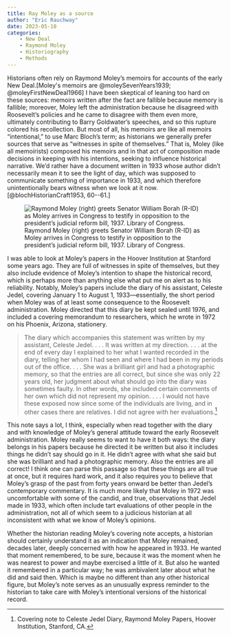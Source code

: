 ```yaml
---
title: Ray Moley as a source
author: "Eric Rauchway"
date: 2023-05-10
categories:
    - New Deal
    - Raymond Moley
    - Historiography
    - Methods
---
```


Historians often rely on Raymond Moley's memoirs for accounts of the early New Deal.[Moley's memoirs are @moleySevenYears1939; @moleyFirstNewDeal1966] I have been skeptical of leaning too hard on these sources: memoirs written after the fact are fallible because memory is fallible; moreover, Moley left the administration because he disagreed with Roosevelt's policies and he came to disagree with them even more, ultimately contributing to Barry Goldwater's speeches, and so this rupture colored his recollection. But most of all, his memoirs are like all memoirs "intentional," to use Marc Bloch's term; as historians we generally prefer sources that serve as "witnesses in spite of themselves." That is, Moley (like all memoirists) composed his memoirs and in that act of composition made decisions in keeping with his intentions, seeking to influence historical narrative. We'd rather have a document written in 1933 whose author didn't necessarily mean it to see the light of day, which was supposed to communicate something of importance in 1933, and which therefore unintentionally bears witness when we look at it now.[@blochHistorianCraft1953, 60--61.]

![Raymond Moley (right) greets Senator William Borah (R-ID) as Moley arrives in Congress to testify in opposition to the president's judicial reform bill, 1937. Library of Congress.](moley.jpg)

[//]: https://www.loc.gov/item/2016871424/

I was able to look at Moley's papers in the Hoover Institution at Stanford some years ago. They are full of witnesses in spite of themselves, but they also include evidence of Moley's intention to shape the historical record, which is perhaps more than anything else what put me on alert as to his reliability. Notably, Moley's papers include the diary of his assistant, Celeste Jedel, covering January 1 to August 1, 1933---essentially, the short period when Moley was of at least some consequence to the Roosevelt administration. Moley directed that this diary be kept sealed until 1976, and included a covering memorandum to researchers, which he wrote in 1972 on his Phoenix, Arizona, stationery.

> The diary which accompanies this statement was written by my assistant, Celeste Jedel. . . . It was written at my direction. . . . at the end of every day I explained to her what I wanted recorded in the diary, telling her whom I had seen and where I had been in my periods out of the office. . . . She was a brilliant girl and had a photographic memory, so that the entries are all correct, but since she was only 22 years old, her judgment about what should go into the diary was sometimes faulty. In other words, she included certain comments of her own which did not represent my opinion. . . . I would not have these exposed now since some of the individuals are living, and in other cases there are relatives. I did not agree with her evaluations.[^2]

This note says a lot, I think, especially when read together with the diary and with knowledge of Moley's general attitude toward the early Roosevelt administration. Moley really seems to want to have it both ways: the diary belongs in his papers because he directed it be written but also it includes things he didn't say should go in it. He didn't agree with what she said but she was brilliant and had a photographic memory. Also the entries are all correct! I think one can parse this passage so that these things are all true at once, but it requires hard work, and it also requires you to believe that Moley's grasp of the past from forty years onward be better than Jedel's contemporary commentary. It is much more likely that Moley in 1972 was uncomfortable with some of the candid, and true, observations that Jedel made in 1933, which often include tart evaluations of other people in the administration, not all of which seem to a judicious historian at all inconsistent with what we know of Moley's opinions. 

Whether the historian reading Moley's covering note accepts, a historian should certainly understand it as an indication that Moley remained, decades later, deeply concerned with how he appeared in 1933. He wanted that moment remembered, to be sure, because it was the moment when he was nearest to power and maybe exercised a little of it. But also he wanted it remembered in a particular way; he was ambivalent later about what he did and said then. Which is maybe no different than any other historical figure, but Moley's note serves as an unusually express reminder to the historian to take care with Moley's intentional versions of the historical record.

[^2]: Covering note to Celeste Jedel Diary, Raymond Moley Papers, Hoover Institution, Stanford, CA. 
